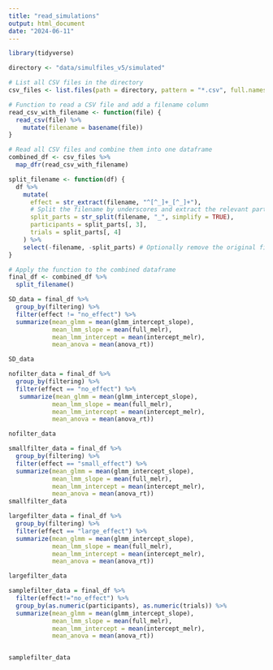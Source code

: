 ```yaml
---
title: "read_simulations"
output: html_document
date: "2024-06-11"
---
```

```r
library(tidyverse)
```

```r
directory <- "data/simulfiles_v5/simulated"

# List all CSV files in the directory
csv_files <- list.files(path = directory, pattern = "*.csv", full.names = TRUE)

# Function to read a CSV file and add a filename column
read_csv_with_filename <- function(file) {
  read_csv(file) %>%
    mutate(filename = basename(file))
}

# Read all CSV files and combine them into one dataframe
combined_df <- csv_files %>%
  map_dfr(read_csv_with_filename)
```

```r
split_filename <- function(df) {
  df %>%
    mutate(
      effect = str_extract(filename, "^[^_]+_[^_]+"),
      # Split the filename by underscores and extract the relevant parts
      split_parts = str_split(filename, "_", simplify = TRUE),
      participants = split_parts[, 3],
      trials = split_parts[, 4]
    ) %>%
    select(-filename, -split_parts) # Optionally remove the original filename and split_parts columns
}

# Apply the function to the combined dataframe
final_df <- combined_df %>%
  split_filename()
```

```r
SD_data = final_df %>% 
  group_by(filtering) %>%
  filter(effect != "no_effect") %>% 
  summarize(mean_glmm = mean(glmm_intercept_slope),
            mean_lmm_slope = mean(full_melr),
            mean_lmm_intercept = mean(intercept_melr),
            mean_anova = mean(anova_rt))

SD_data
```


```r
nofilter_data = final_df %>% 
  group_by(filtering) %>%
  filter(effect == "no_effect") %>% 
   summarize(mean_glmm = mean(glmm_intercept_slope),
            mean_lmm_slope = mean(full_melr),
            mean_lmm_intercept = mean(intercept_melr),
            mean_anova = mean(anova_rt))

nofilter_data
```


```r
smallfilter_data = final_df %>% 
  group_by(filtering) %>%
  filter(effect == "small_effect") %>% 
  summarize(mean_glmm = mean(glmm_intercept_slope),
            mean_lmm_slope = mean(full_melr),
            mean_lmm_intercept = mean(intercept_melr),
            mean_anova = mean(anova_rt))
smallfilter_data
```


```r
largefilter_data = final_df %>% 
  group_by(filtering) %>%
  filter(effect == "large_effect") %>% 
  summarize(mean_glmm = mean(glmm_intercept_slope),
            mean_lmm_slope = mean(full_melr),
            mean_lmm_intercept = mean(intercept_melr),
            mean_anova = mean(anova_rt))

largefilter_data
```


```r
samplefilter_data = final_df %>%
  filter(effect!="no_effect") %>% 
  group_by(as.numeric(participants), as.numeric(trials)) %>% 
  summarize(mean_glmm = mean(glmm_intercept_slope),
            mean_lmm_slope = mean(full_melr),
            mean_lmm_intercept = mean(intercept_melr),
            mean_anova = mean(anova_rt))


samplefilter_data
```

